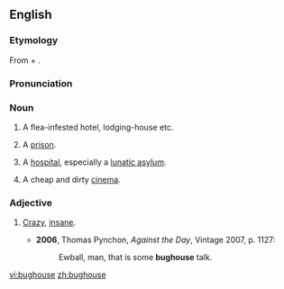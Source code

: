 ==English==
===Etymology===
From {{term|bug}} + {{term|house}}.

===Pronunciation===
{{IPA|/ˈbʌghaʊs/}}

===Noun===
{{en-noun}}

# {{US|slang}} A flea-infested hotel, lodging-house etc.
# {{US|slang}} A [[prison]].
# {{US|slang}} A [[hospital]], especially a [[lunatic asylum]].
# {{South Africa|slang}} A cheap and dirty [[cinema]].

===Adjective===
{{en-adj}}

# {{US|slang}} [[crazy|Crazy]], [[insane]].
#*'''2006''', Thomas Pynchon, ''Against the Day'', Vintage 2007, p. 1127:
#*:Ewball, man, that is some '''bughouse''' talk.

[[vi:bughouse]]
[[zh:bughouse]]